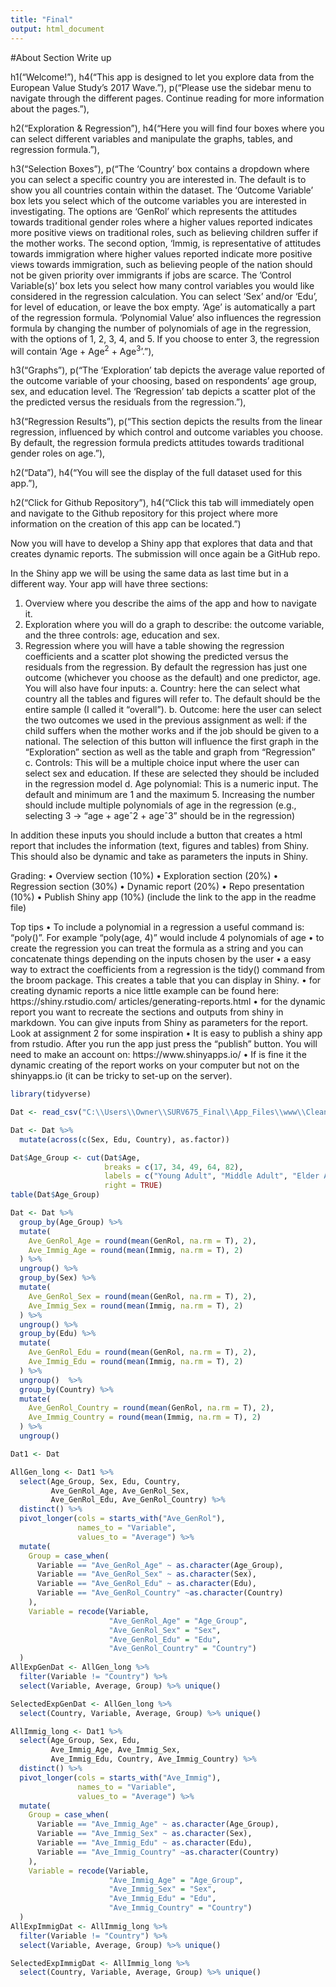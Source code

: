 ```yaml
---
title: "Final"
output: html_document
---
```


#About Section Write up

  h1("Welcome!"), 
   h4("This app is designed to let you explore data from the European Value Study's 2017 Wave."),
    p("Please use the sidebar menu to navigate through the different pages. Continue reading for more information about the pages."), 

  h2("Exploration & Regression"), 
    h4("Here you will find four boxes where you can select different variables and manipulate the graphs, tables, and regression formula."), 
    
  h3("Selection Boxes"), 
    p("The 'Country' box contains a dropdown where you can select a specific country you are interested in. The default is to show you all countries contain within the dataset. The 'Outcome Variable' box lets you select which of the outcome variables you are interested in investigating. The options are 'GenRol' which represents the attitudes towards traditional gender roles where a higher values reported indicates more positive views on traditional roles, such as believing children suffer if the mother works. The second option, 'Immig, is representative of attitudes towards immigration where higher values reported indicate more positive views towards immigration, such as believing people of the nation should not be given priority over immigrants if jobs are scarce. The 'Control Variable(s)' box lets you select how many control variables you would like considered in the regression calculation. You can select 'Sex' and/or 'Edu', for level of education, or leave the box empty. 'Age' is automatically a part of the regression formula. 'Polynomial Value' also influences the regression formula by changing the number of polynomials of age in the regression, with the options of 1, 2, 3, 4, and 5. If you choose to enter 3, the regression will contain 'Age + Age^2^ + Age^3^'."), 

  h3("Graphs"), 
    p("The 'Exploration' tab depicts the average value reported of the outcome variable of your choosing, based on respondents' age group, sex, and education level. The 'Regression' tab depicts a scatter plot of the the predicted versus the residuals from the regression."), 

  h3("Regression Results"), 
    p("This section depicts the results from the linear regression, influenced by which control and outcome variables you choose. By default, the regression formula predicts attitudes towards traditional gender roles on age."), 

  h2("Data"), 
    h4("You will see the display of the full dataset used for this app."), 

  h2("Click for Github Repository"), 
    h4("Click this tab will immediately open and navigate to the Github repository for this project where more information on the creation of this app can be located.")


 
 



Now you will have to develop a Shiny app that explores that data and that creates dynamic
reports. The submission will once again be a GitHub repo.

In the Shiny app we will be using the same data as last time but in a different way. Your app will have three
sections:

  1. Overview where you describe the aims of the app and how to navigate it.
  2. Exploration where you will do a graph to describe: the outcome variable, and the three controls:
    age, education and sex.
  3. Regression where you will have a table showing the regression coefficients and a scatter plot showing
    the predicted versus the residuals from the regression. By default the regression has just one outcome
    (whichever you choose as the default) and one predictor, age.
        You will also have four inputs:
          a. Country: here the can select what country all the tables and figures will refer to. The default should
            be the entire sample (I called it “overall”).
          b. Outcome: here the user can select the two outcomes we used in the previous assignment as well: if
            the child suffers when the mother works and if the job should be given to a national. The selection of
            this button will influence the first graph in the “Exploration” section as well as the table and graph
            from “Regression”
          c. Controls: This will be a multiple choice input where the user can select sex and education. If these
            are selected they should be included in the regression model
          d. Age polynomial: This is a numeric input. The default and minimum are 1 and the maximum 5.
            Increasing the number should include multiple polynomials of age in the regression (e.g., selecting 3
            -> “age + ageˆ2 + ageˆ3” should be in the regression)

In addition these inputs you should include a button that creates a html report that includes the information
(text, figures and tables) from Shiny. This should also be dynamic and take as parameters the inputs in
Shiny.

Grading:
• Overview section (10%)
• Exploration section (20%)
• Regression section (30%)
• Dynamic report (20%)
• Repo presentation (10%)
• Publish Shiny app (10%) (include the link to the app in the readme file)

Top tips
• To include a polynomial in a regression a useful command is: “poly()”. For example “poly(age, 4)”
would include 4 polynomials of age
• to create the regression you can treat the formula as a string and you can concatenate things depending
on the inputs chosen by the user
• a easy way to extract the coefficients from a regression is the tidy() command from the broom package.
This creates a table that you can display in Shiny.
• for creating dynamic reports a nice little example can be found here: https://shiny.rstudio.com/
articles/generating-reports.html
• for the dynamic report you want to recreate the sections and outputs from shiny in markdown. You
can give inputs from Shiny as parameters for the report. Look at assignment 2 for some inspiration
• It is easy to publish a shiny app from rstudio. After you run the app just press the “publish” button.
You will need to make an account on: https://www.shinyapps.io/
• If is fine it the dynamic creating of the report works on your computer but not on the shinyapps.io (it
can be tricky to set-up on the server).




```r
library(tidyverse)
```

```r
Dat <- read_csv("C:\\Users\\Owner\\SURV675_Final\\App_Files\\www\\CleanData.csv")
```

```r
Dat <- Dat %>%
  mutate(across(c(Sex, Edu, Country), as.factor))

Dat$Age_Group <- cut(Dat$Age, 
                     breaks = c(17, 34, 49, 64, 82), 
                     labels = c("Young Adult", "Middle Adult", "Elder Adult", "Senior Adult"), 
                     right = TRUE)
table(Dat$Age_Group)

Dat <- Dat %>% 
  group_by(Age_Group) %>%
  mutate(
    Ave_GenRol_Age = round(mean(GenRol, na.rm = T), 2),
    Ave_Immig_Age = round(mean(Immig, na.rm = T), 2)
  ) %>% 
  ungroup() %>% 
  group_by(Sex) %>%
  mutate(
    Ave_GenRol_Sex = round(mean(GenRol, na.rm = T), 2),
    Ave_Immig_Sex = round(mean(Immig, na.rm = T), 2)
  ) %>% 
  ungroup() %>% 
  group_by(Edu) %>%
  mutate(
    Ave_GenRol_Edu = round(mean(GenRol, na.rm = T), 2), 
    Ave_Immig_Edu = round(mean(Immig, na.rm = T), 2)
  ) %>% 
  ungroup()  %>% 
  group_by(Country) %>%
  mutate(
    Ave_GenRol_Country = round(mean(GenRol, na.rm = T), 2), 
    Ave_Immig_Country = round(mean(Immig, na.rm = T), 2)
  ) %>% 
  ungroup() 
```

```r
Dat1 <- Dat

AllGen_long <- Dat1 %>%
  select(Age_Group, Sex, Edu, Country,
         Ave_GenRol_Age, Ave_GenRol_Sex, 
         Ave_GenRol_Edu, Ave_GenRol_Country) %>%
  distinct() %>%
  pivot_longer(cols = starts_with("Ave_GenRol"), 
               names_to = "Variable", 
               values_to = "Average") %>%
  mutate(
    Group = case_when(
      Variable == "Ave_GenRol_Age" ~ as.character(Age_Group),
      Variable == "Ave_GenRol_Sex" ~ as.character(Sex),
      Variable == "Ave_GenRol_Edu" ~ as.character(Edu), 
      Variable == "Ave_GenRol_Country" ~as.character(Country)
    ),
    Variable = recode(Variable,
                      "Ave_GenRol_Age" = "Age_Group",
                      "Ave_GenRol_Sex" = "Sex",
                      "Ave_GenRol_Edu" = "Edu", 
                      "Ave_GenRol_Country" = "Country")
  ) 
AllExpGenDat <- AllGen_long %>% 
  filter(Variable != "Country") %>%
  select(Variable, Average, Group) %>% unique() 

SelectedExpGenDat <- AllGen_long %>% 
  select(Country, Variable, Average, Group) %>% unique()
```

```r
AllImmig_long <- Dat1 %>%
  select(Age_Group, Sex, Edu, 
         Ave_Immig_Age, Ave_Immig_Sex, 
         Ave_Immig_Edu, Country, Ave_Immig_Country) %>%
  distinct() %>%
  pivot_longer(cols = starts_with("Ave_Immig"), 
               names_to = "Variable", 
               values_to = "Average") %>%
  mutate(
    Group = case_when(
      Variable == "Ave_Immig_Age" ~ as.character(Age_Group),
      Variable == "Ave_Immig_Sex" ~ as.character(Sex),
      Variable == "Ave_Immig_Edu" ~ as.character(Edu),
      Variable == "Ave_Immig_Country" ~as.character(Country)
    ),
    Variable = recode(Variable,
                      "Ave_Immig_Age" = "Age_Group",
                      "Ave_Immig_Sex" = "Sex",
                      "Ave_Immig_Edu" = "Edu", 
                      "Ave_Immig_Country" = "Country")
  ) 
AllExpImmigDat <- AllImmig_long %>% 
  filter(Variable != "Country") %>%
  select(Variable, Average, Group) %>% unique()

SelectedExpImmigDat <- AllImmig_long %>% 
  select(Country, Variable, Average, Group) %>% unique()
```




```r

```
























